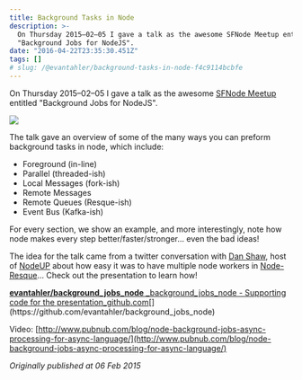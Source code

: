 ```yaml
---
title: Background Tasks in Node
description: >-
  On Thursday 2015–02–05 I gave a talk as the awesome SFNode Meetup entitled
  "Background Jobs for NodeJS".
date: "2016-04-22T23:35:30.451Z"
tags: []
# slug: /@evantahler/background-tasks-in-node-f4c9114bcbfe
---
```


On Thursday 2015–02–05 I gave a talk as the awesome [SFNode Meetup](http://www.meetup.com/sfnode/) entitled "Background Jobs for NodeJS".

![](/images/medium-export/0__p6PmuaW4OvZfk7wd.jpg)

The talk gave an overview of some of the many ways you can preform background tasks in node, which include:

- Foreground (in-line)
- Parallel (threaded-ish)
- Local Messages (fork-ish)
- Remote Messages
- Remote Queues (Resque-ish)
- Event Bus (Kafka-ish)

For every section, we show an example, and more interestingly, note how node makes every step better/faster/stronger… even the bad ideas!

The idea for the talk came from a twitter conversation with [Dan Shaw](https://medium.com/u/7c861ae496fa), host of [NodeUP](http://nodeup.com/) about how easy it was to have multiple node workers in [Node-Resque](https://github.com/taskrabbit/node-resque)… Check out the presentation to learn how!

[**evantahler/background_jobs_node**
\_background_jobs_node - Supporting code for the presentation_github.com](https://github.com/evantahler/background_jobs_node "https://github.com/evantahler/background_jobs_node")[](https://github.com/evantahler/background_jobs_node)

Video: [http://www.pubnub.com/blog/node-background-jobs-async-processing-for-async-language/](http://www.pubnub.com/blog/node-background-jobs-async-processing-for-async-language/)

_Originally published at 06 Feb 2015_
